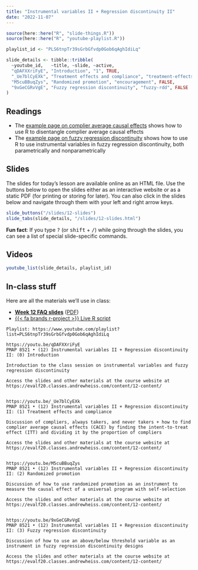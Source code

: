 ```yaml
---
title: "Instrumental variables II + Regression discontinuity II"
date: "2022-11-07"
---
```


```r
source(here::here("R", "slide-things.R"))
source(here::here("R", "youtube-playlist.R"))

playlist_id <- "PLS6tnpTr39sGrbGfvdp0Gob6qAghIdiLq"

slide_details <- tibble::tribble(
  ~youtube_id,   ~title, ~slide, ~active,
  "qDAFXXriFyE", "Introduction", "1", TRUE,
  "_Ue7blCyEXk", "Treatment effects and compliance", "treatment-effects", FALSE,
  "M5cuBBuqZys", "Randomized promotion", "encouragement", FALSE,
  "9xGeCGRvVgE", "Fuzzy regression discontinuity", "fuzzy-rdd", FALSE
)
```

## Readings

- The [example page on complier average causal effects](/example/cace.qmd) shows how to use R to disentangle complier average causal effects
- The [example page on fuzzy regression discontinuity](/example/rdd-fuzzy.qmd) shows how to use R to use instrumental variables in fuzzy regression discontinuity, both parametrically and nonparametrically


## Slides

The slides for today's lesson are available online as an HTML file. Use the buttons below to open the slides either as an interactive website or as a static PDF (for printing or storing for later). You can also click in the slides below and navigate through them with your left and right arrow keys.

```r
slide_buttons("/slides/12-slides")
slide_tabs(slide_details, "/slides/12-slides.html")
```

:::{.callout-tip}
**Fun fact**: If you type <kbd>?</kbd> (or <kbd>shift</kbd> + <kbd>/</kbd>) while going through the slides, you can see a list of special slide-specific commands.
:::


## Videos

```r
youtube_list(slide_details, playlist_id)
```


## In-class stuff

Here are all the materials we'll use in class:

- [**Week 12 FAQ slides**](/slides/12-class.html) ([PDF](/slides/12-class.pdf))
- [{{< fa brands r-project >}} Live R script](https://www.dropbox.com/s/ezk2cujsx8lmval/synthetic-data.R)


```verbatim
Playlist: https://www.youtube.com/playlist?list=PLS6tnpTr39sGrbGfvdp0Gob6qAghIdiLq

https://youtu.be/qDAFXXriFyE
PMAP 8521 • (12) Instrumental variables II + Regression discontinuity II: (0) Introduction

Introduction to the class session on instrumental variables and fuzzy regression discontinuity

Access the slides and other materials at the course website at https://evalf20.classes.andrewheiss.com/content/12-content/


https://youtu.be/_Ue7blCyEXk
PMAP 8521 • (12) Instrumental variables II + Regression discontinuity II: (1) Treatment effects and compliance

Discussion of compliers, always takers, and never takers + how to find complier average causal effects (CACE) by finding the intent-to-treat effect (ITT) and dividing it by the proportion of compliers

Access the slides and other materials at the course website at https://evalf20.classes.andrewheiss.com/content/12-content/

  
https://youtu.be/M5cuBBuqZys
PMAP 8521 • (12) Instrumental variables II + Regression discontinuity II: (2) Randomized promotion

Discussion of how to use randomized promotion as an instrument to measure the causal effect of a universal program with self-selection

Access the slides and other materials at the course website at https://evalf20.classes.andrewheiss.com/content/12-content/
  
  
https://youtu.be/9xGeCGRvVgE
PMAP 8521 • (12) Instrumental variables II + Regression discontinuity II: (3) Fuzzy regression discontinuity

Discussion of how to use an above/below threshold variable as an instrument in fuzzy regression discontinuity designs

Access the slides and other materials at the course website at https://evalf20.classes.andrewheiss.com/content/12-content/
```
